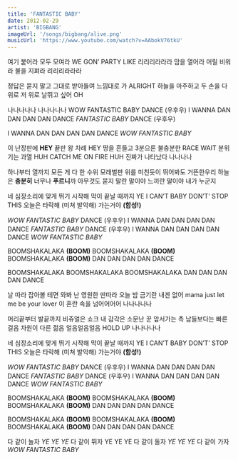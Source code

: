 ```yaml
---
title: 'FANTASTIC BABY'
date: 2012-02-29
artist: 'BIGBANG'
imageUrl: '/songs/bigbang/alive.png'
musicUrl: 'https://www.youtube.com/watch?v=AAbokV76tkU'
---
```


여기 붙어라 모두 모여라
WE GON’ PARTY LIKE 리리리라라라
맘을 열어라 머릴 비워라
불을 지펴라 리리리라라라

정답은 묻지 말고 그대로 받아들여
느낌대로 가 ALRIGHT
하늘을 마주하고 두 손을 다 위로
저 위로 날뛰고 싶어 OH

나나나나나 나나나나나
WOW FANTASTIC BABY
DANCE (우후우)
I WANNA DAN DAN DAN DAN DANCE
*FANTASTIC BABY*
DANCE (우후우)

I WANNA DAN DAN DAN DAN DANCE
*WOW FANTASTIC BABY*

이 난장판에 **HEY** 끝판 왕 차례 HEY
땅을 흔들고 3분으론 불충분한 RACE WAIT
분위기는 과열 HUH
CATCH ME ON FIRE HUH
진짜가 나타났다
나나나나

하나부터 열까지 모든 게 다 한 수위
모래벌판 위를 미친듯이 뛰어봐도 거뜬한우리
하늘은 **충분히** 너무나 **푸르니**까
아무것도 묻지 말란 말이야
느끼란 말이야 내가 누군지

네 심장소리에 맞게 뛰기 시작해
막이 끝날 때까지 YE
I CAN’T BABY DON’T’ STOP THIS
오늘은 타락해 (미쳐 발악해)
가는거야 **(함성!)**

*WOW FANTASTIC BABY*
DANCE (우후우)
I WANNA DAN DAN DAN DAN DANCE
*FANTASTIC BABY*
DANCE (우후우)
I WANNA DAN DAN DAN DAN DANCE
*WOW FANTASTIC BABY*

BOOMSHAKALAKA **(BOOM)**
BOOMSHAKALAKA **(BOOM)**
BOOMSHAKALAKA **(BOOM)**
DAN DAN DAN DAN DANCE

BOOMSHAKALAKA
BOOMSHAKALAKA
BOOMSHAKALAKA
DAN DAN DAN DAN DANCE

날 따라 잡아볼 테면 와봐
난 영원한 딴따라
오늘 밤 금기란 내겐 없어
mama just let me be your lover
이 혼란 속을 넘어어어어
나나나나나

머리끝부터 발끝까지 비쥬얼은 쇼크
내 감각은 소문난 꾼 앞서가는 촉
남들보다는 빠른 걸음
차원이 다른 젊음 얼음얼음얼음
HOLD UP 나나나나나

네 심장소리에 맞게 뛰기 시작해
막이 끝날 때까지 YE
I CAN’T BABY DON’T’ STOP THIS
오늘은 타락해 (미쳐 발악해)
가는거야 **(함성!)**

*WOW FANTASTIC BABY*
DANCE (우후우)
I WANNA DAN DAN DAN DAN DANCE
*FANTASTIC BABY*
DANCE (우후우)
I WANNA DAN DAN DAN DAN DANCE
*WOW FANTASTIC BABY*

BOOMSHAKALAKA **(BOOM)**
BOOMSHAKALAKA **(BOOM)**
BOOMSHAKALAKA **(BOOM)**
DAN DAN DAN DAN DANCE

BOOMSHAKALAKA **(BOOM)**
BOOMSHAKALAKA **(BOOM)**
BOOMSHAKALAKA **(BOOM)**
DAN DAN DAN DAN DANCE

다 같이 놀자 *YE YE YE*
다 같이 뛰자 YE YE YE
다 같이 돌자 *YE YE YE*
다 같이 가자
*WOW FANTASTIC BABY*
